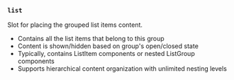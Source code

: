 ### `list`

Slot for placing the grouped list items content.

- Contains all the list items that belong to this group
- Content is shown/hidden based on group's open/closed state
- Typically, contains ListItem components or nested ListGroup components
- Supports hierarchical content organization with unlimited nesting levels
